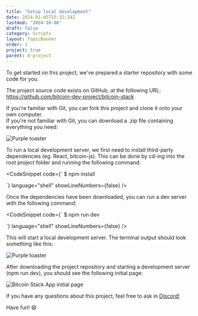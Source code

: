 ```yaml
---
title: "Setup local development"
date: 2024-01-05T15:32:14Z
lastmod: "2024-10-06"
draft: false
category: Scripts
layout: TopicBanner
order: 1
project: true
parent: 8-project
---
```


To get started on this project, we've prepared a starter repository with some code for you.

The project source code exists on GitHub, at the following URL: https://github.com/bitcoin-dev-project/bitcoin-stack

If you're familiar with Git, you can fork this project and clone it onto your own computer.  
If you're not familiar with Git, you can download a .zip file containing everything you need:

<div className="relative w-full h-[400px] mb-32">
    <Image
        src="/bitcoin-topics/static/images/topics/project-bitcoin-stack/repo-download.svg"
        alt="Purple toaster"
        layout="fill"
        objectFit="cover"
        className="rounded-lg"
    />
</div>

To run a local development server, we first need to install third-party dependencies (eg. React, bitcoin-js). This can be done by cd-ing into the root project folder and running the following command:

<CodeSnippet
    code={` 
  $ npm install

`}
language="shell"
showLineNumbers={false}
/>

Once the dependencies have been downloaded, you can run a dev server with the following command:

<CodeSnippet
    code={` 
  $ npm run dev
  
`}
    language="shell"
    showLineNumbers={false}
/>

This will start a local development server. The terminal output should look something like this:

<div className="flex justify-center my-4">
    <div className="w-3/4 relative">
        <div className="absolute inset-0 bg-black opacity-5 filter blur-sm rounded-lg"></div>
        <Image
            src="/bitcoin-topics/static/images/topics/project-bitcoin-stack/terminal.png"
            alt="Purple toaster"
            width={1200}
            height={675}
            layout="responsive"
            className="rounded-lg relative z-10 shadow-lg"
        />
    </div>
</div>

After downloading the project repository and starting a development server (npm run dev), you should see the following initial page:

<div className="relative w-full aspect-[16/9] mb-16 mt-4">
    <Image
        src="/bitcoin-topics/static/images/topics/project-bitcoin-stack/bitcoin-stack-app.png"
        alt="Bitcoin Stack App initial page"
        layout="fill"
        objectFit="contain"
        className="rounded-lg"
    />
</div>

If you have any questions about this project, feel free to ask in [Discord!](https://discord.com/invite/EAy9XMufbY)

Have fun! 😄

